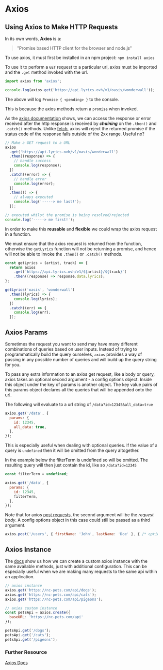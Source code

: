 # Axios

## Using Axios to Make HTTP Requests

In its own words, **Axios** is a:

> "Promise based HTTP client for the browser and node.js"

To use axios, it must first be installed in an npm project: `npm install axios`

To use it to perform a `GET` request to a particular url, axios must be imported and the `.get` method invoked with the url.

```js
import axios from 'axios';

console.log(axios.get('https://api.lyrics.ovh/v1/oasis/wonderwall'));
```

The above will log `Promise { <pending> }` to the console.

This is because the axios methods return a `promise` when invoked.

As the [axios documentation](https://axios-http.com/docs/example) shows, we can access the response or error received after the http response is received by _**chaining**_ on the `.then()` and `.catch()` methods. Unlike [fetch](https://developer.mozilla.org/en-US/docs/Web/API/Fetch_API/Using_Fetch), axios will reject the returned promise if the status code of the response falls outside of the 2xx range. Useful no?

```js
// Make a GET request to a URL
axios
  .get('https://api.lyrics.ovh/v1/oasis/wonderwall')
  .then((response) => {
    // handle success
    console.log(response);
  })
  .catch((error) => {
    // handle error
    console.log(error);
  })
  .then(() => {
    // always executed
    console.log('-----> me last!');
  });

// executed whilst the promise is being resolved/rejected
console.log('-----> me first!');
```

In order to make this **reusable** and **flexible** we could wrap the axios request in a function.

We must ensure that the axios request is returned from the function, otherwise the `getLyrics` function will not be returning a promise, and hence will not be able to invoke the `.then()` or `.catch()` methods.

```js
const getLyrics = (artist, track) => {
  return axios
    .get(`https://api.lyrics.ovh/v1/${artist}/${track}`)
    .then((response) => response.data.lyrics);
};

getLyrics('oasis', 'wonderwall')
  .then((lyrics) => {
    console.log(lyrics);
  })
  .catch((err) => {
    console.log(err);
  });
```

## Axios Params

Sometimes the request you want to send may have many different combinations of queries based on user inputs. Instead of trying to programmatically build the query ourselves, `axios` provides a way of passing in any possible number of queries and will build up the query string for you.

To pass any extra information to an axios get request, like a body or query, axios takes an optional second argument - a config options object.
Inside this object under the key of params is another object. The key value pairs of this params object declares all the queries that will be appended onto the url.

The following will evaluate to a url string of `/data?id=12345&all_data=true`

```js
axios.get('/data', {
  params: {
    id: 12345,
    all_data: true,
  },
});
```

This is especially useful when dealing with optional queries. If the value of a query is `undefined` then it will be omitted from the query altogether.

In the example below the filterTerm is undefined so will be omitted. The resulting query will then just contain the id, like so `/data?id=12345`

```js
const filterTerm = undefined;

axios.get('/data', {
  params: {
    id: 12345,
    filterTerm,
  },
});
```

Note that for axios [post requests](https://axios-http.com/docs/post_example), the second argument will be the _request body_. A config options object in this case could still be passed as a third argument.

```js
axios.post('/users', { firstName: 'John', lastName: 'Doe' }, { /* options */ });
```

## Axios Instance
The [docs](https://axios-http.com/docs/instance) show us how we can create a custom axios instance with the same available methods, just with additional configuration. This can be especially useful when we are making many requests to the same api within an application.

```js
// axios instance
axios.get('https://nc-pets.com/api/dogs');
axios.get('https://nc-pets.com/api/cats');
axios.get('https://nc-pets.com/api/pigeons');

// axios custom instance
const petsApi = axios.create({
  baseURL: 'https://nc-pets.com/api'
});

petsApi.get('/dogs');
petsApi.get('/cats');
petsApi.get('/pigeons');
```

### Further Resource

[Axios Docs](https://axios-http.com/docs/intro)